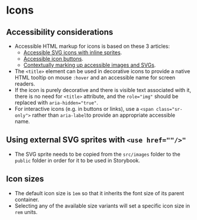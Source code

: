 
<Meta of={Icons} />

# Icons

<Canvas of={Icons.Icons} />
<Controls of={Icons.Icons} />

## Accessibility considerations

- Accessible HTML markup for icons is based on these 3 articles:
    - [Accessible SVG icons with inline sprites](https://www.24a11y.com/2018/accessible-svg-icons-with-inline-sprites/).
    - [Accessible icon buttons](https://www.sarasoueidan.com/blog/accessible-icon-buttons/).
    - [Contextually marking up accessible images and SVGs](https://www.scottohara.me/blog/2019/05/22/contextual-images-svgs-and-a11y.html).
- The `<title>` element can be used in decorative icons to provide a native HTML tooltip on mouse `:hover` and an accessible name for screen readers.
- If the icon is purely decorative and there is visible text associated with it, there is no need for `<title>` attribute, and the `role="img"` should be replaced with `aria-hidden="true"`.
- For interactive icons (e.g. in buttons or links), use a `<span class="sr-only">` rather than `aria-label`to provide an appropriate accessible name.

## Using external SVG sprites with `<use href=""/>"`

- The SVG sprite needs to be copied from the `src/images` folder to the `public` folder in order for it to be used in Storybook.

## Icon sizes

- The default icon size is `1em` so that it inherits the font size of its parent container.
- Selecting any of the available size variants will set a specific icon size in `rem` units.
